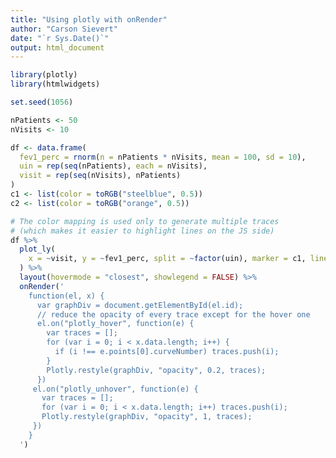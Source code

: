 ```yaml
---
title: "Using plotly with onRender"
author: "Carson Sievert"
date: "`r Sys.Date()`"
output: html_document
---
```


```r
library(plotly)
library(htmlwidgets)

set.seed(1056)

nPatients <- 50
nVisits <- 10

df <- data.frame(
  fev1_perc = rnorm(n = nPatients * nVisits, mean = 100, sd = 10),
  uin = rep(seq(nPatients), each = nVisits),
  visit = rep(seq(nVisits), nPatients)
)
c1 <- list(color = toRGB("steelblue", 0.5))
c2 <- list(color = toRGB("orange", 0.5))

# The color mapping is used only to generate multiple traces 
# (which makes it easier to highlight lines on the JS side)
df %>%
  plot_ly(
    x = ~visit, y = ~fev1_perc, split = ~factor(uin), marker = c1, line = c2
  ) %>% 
  layout(hovermode = "closest", showlegend = FALSE) %>%
  onRender('
    function(el, x) { 
      var graphDiv = document.getElementById(el.id);
      // reduce the opacity of every trace except for the hover one
      el.on("plotly_hover", function(e) { 
        var traces = [];
        for (var i = 0; i < x.data.length; i++) {
          if (i !== e.points[0].curveNumber) traces.push(i);
        }
        Plotly.restyle(graphDiv, "opacity", 0.2, traces);
      })
     el.on("plotly_unhover", function(e) { 
       var traces = [];
       for (var i = 0; i < x.data.length; i++) traces.push(i);
       Plotly.restyle(graphDiv, "opacity", 1, traces);
     })
    } 
  ')
```

